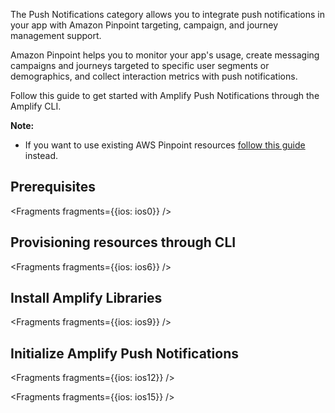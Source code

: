 The Push Notifications category allows you to integrate push notifications in your app with Amazon Pinpoint targeting, campaign, and journey management support.

Amazon Pinpoint helps you to monitor your app's usage, create messaging campaigns and journeys targeted to specific user segments or demographics, and collect interaction metrics with push notifications. 


Follow this guide to get started with Amplify Push Notifications through the Amplify CLI.

**Note:**
- If you want to use existing AWS Pinpoint resources [follow this guide](/lib/push-notifications/existing-resources) instead.

## Prerequisites


<Fragments fragments={{ios: ios0}} />

## Provisioning resources through CLI


<Fragments fragments={{ios: ios6}} />

## Install Amplify Libraries


<Fragments fragments={{ios: ios9}} />

## Initialize Amplify Push Notifications


<Fragments fragments={{ios: ios12}} />


<Fragments fragments={{ios: ios15}} />
